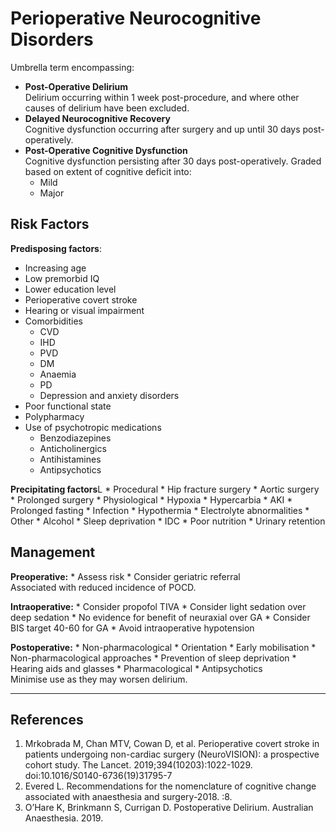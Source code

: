 # Perioperative Neurocognitive Disorders


Umbrella term encompassing:

* **Post-Operative Delirium**  
Delirium occurring within 1 week post-procedure, and where other causes of delirium have been excluded.
* **Delayed Neurocognitive Recovery**  
Cognitive dysfunction occurring after surgery and up until 30 days post-operatively.
* **Post-Operative Cognitive Dysfunction**  
Cognitive dysfunction persisting after 30 days post-operatively. Graded based on extent of cognitive deficit into:
	* Mild
	* Major

## Risk Factors

**Predisposing factors**:

* Increasing age
* Low premorbid IQ
* Lower education level
* Perioperative covert stroke
* Hearing or visual impairment
* Comorbidities
	* CVD
	* IHD
	* PVD
	* DM
	* Anaemia
	* PD
	* Depression and anxiety disorders
* Poor functional state
* Polypharmacy
* Use of psychotropic medications
	* Benzodiazepines
	* Anticholinergics
	* Antihistamines
	* Antipsychotics


**Precipitating factors**L
* Procedural
	* Hip fracture surgery
	* Aortic surgery
	* Prolonged surgery
* Physiological
	* Hypoxia
	* Hypercarbia
	* AKI
	* Prolonged fasting
	* Infection
	* Hypothermia
	* Electrolyte abnormalities
* Other
	* Alcohol
	* Sleep deprivation
	* IDC
	* Poor nutrition
	* Urinary retention


## Management

**Preoperative:**
* Assess risk
* Consider geriatric referral  
Associated with reduced incidence of POCD.


**Intraoperative:**
* Consider propofol TIVA
* Consider light sedation over deep sedation
* No evidence for benefit of neuraxial over GA
* Consider BIS target 40-60 for GA
* Avoid intraoperative hypotension


**Postoperative:**
* Non-pharmacological
	* Orientation
	* Early mobilisation
	* Non-pharmacological approaches
	* Prevention of sleep deprivation
	* Hearing aids and glasses
* Pharmacological
	* Antipsychotics  
	Minimise use as they may worsen delirium.


---

## References

1. Mrkobrada M, Chan MTV, Cowan D, et al. Perioperative covert stroke in patients undergoing non-cardiac surgery (NeuroVISION): a prospective cohort study. The Lancet. 2019;394(10203):1022-1029. doi:10.1016/S0140-6736(19)31795-7
2. Evered L. Recommendations for the nomenclature of cognitive change associated with anaesthesia and surgery-2018. :8.
3. O'Hare K, Brinkmann S, Currigan D. Postoperative Delirium. Australian Anaesthesia. 2019.